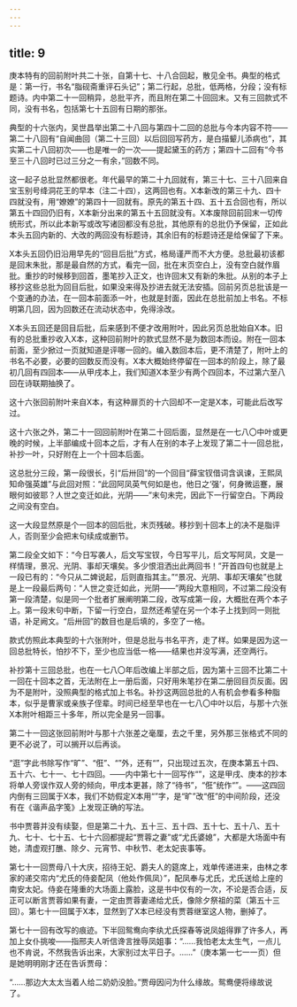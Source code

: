 ```yaml
---
---
---
```

title: 9
---




庚本特有的回前附叶共二十张，自第十七、十八合回起，散见全书。典型的格式是：第一行，书名“脂砚斋重评石头记”；第二行起，总批，低两格，分段；没有标题诗。内中第二十一回稍异，总批平齐，而且附在第二十回回末。又有三回款式不同，没有书名，包括第七十五回有日期的那张。

典型的十六张内，吴世昌举出第二十八回与第四十二回的总批与今本内容不符——第二十八回有“自闻曲回（第二十三回）以后回回写药方，是白描颦儿添病也”，其实第二十八回初次——也是唯一的一次——提起黛玉的药方；第四十二回有“今书至三十八回时已过三分之一有余，”回数不同。

这一起子总批显然都很老。年代最早的第二十九回就有，第三十七、三十八回来自宝玉别号绛洞花王的早本（注二十四），这两回也有。X本新改的第三十九、四十四就没有，用“嫽嫽”的第四十一回就有。原先的第五十四、五十五合回也有，所以第五十四回仍旧有，X本新分出来的第五十五回就没有。X本废除回前回末一切传统形式，所以此本新写或改写诸回都没有总批，其他原有的总批仍予保留，正如此本头五回内新的、大改的两回没有标题诗，其余旧有的标题诗还是给保留了下来。

X本头五回仍旧沿用早先的“回目后批”方式，格局谨严而不大方便。总批最初该都是回末朱批，那是最自然的方式，看完一回，批在末页空白上，没有空白就作眉批。重抄的时候移到回首，墨笔抄入正文，也许回末又有新的朱批。从别的本子上移抄这些总批为回目后批，如果没来得及抄进去就无法安插。回前另页总批该是一个变通的办法，在一回本前面添一叶，也就是封面，因此在总批前加上书名。不标明第几回，因为回数还在流动状态中，免得涂改。

X本头五回还是回目后批，后来感到不便才改用附叶，因此另页总批始自X本。旧有的总批重抄收入X本，这种回前附叶的款式显然不是为数回本而设。附在一回本前面，至少掀过一页就知道是评哪一回的。编入数回本后，更不清楚了，附叶上的书名不必要，必要的回数反而没有。X本大概始终停留在一回本的阶段上，除了最初几回有四回本——从甲戌本上，我们知道X本至少有两个四回本，不过第六至八回在诗联期抽换了。

这十六张回前附叶来自X本，有这种扉页的十六回却不一定是X本，可能此后改写过。

这十六张之外，第二十一回回前附叶在第二十回后面，显然是在一七八〇中叶或更晚的时候，上半部编成十回本之后，才有人在别的本子上发现了第二十一回总批，补抄一叶，只好附在上一个十回本后面。

这总批分三段，第一段很长，引“后卅回”的一个回目“薛宝钗借词含讽谏，王熙凤知命强英雄”与此回对照：“此回阿凤英气何如是也，他日之‘强’，何身微运蹇，展眼何如彼耶？人世之变迁如此，光阴——”末句未完，因此下一行留空白。下两段之间没有空白。

这一大段显然原是个一回本的回后批，末页残破。移抄到十回本上的决不是脂评人，否则至少会把末句续成或删节。

第二段全文如下：“今日写袭人，后文写宝钗，今日写平儿，后文写阿凤，文是一样情理，景况、光阴、事却天壤矣。多少恨泪洒出此两回书！”开首四句也就是上一段已有的：“今只从二婢说起，后则直指其主。”“景况、光阴、事却天壤矣”也就是上一段最后两句：“人世之变迁如此，光阴——”两段大意相同，不过第二段没有第一段清楚，似是同一个批者扩展阐明第二段，改写成第一段，大概批在两个本子上。第一段末句中断，下留一行空白，显然还希望在另一个本子上找到同一则批语，补足阙文。“后卅回”的数目也是后填的，多空了一格。

款式仿照此本典型的十六张附叶，但是总批与书名平齐，走了样。如果是因为这一回总批特长，怕抄不下，至少也应当低一格——结果也并没写满，还空两行。

补抄第十三回总批，也在一七八〇年后改编上半部之后，因为第十三回不比第二十一回在十回本之首，无法附在上一册后面，只好用朱笔抄在第二册回目页反面。因为不是附叶，没照典型的格式加上书名。补抄这两回总批的人有机会参看多种脂本，似乎是曹家或亲族子侄辈。时间已经至早也在一七八〇中叶以后，与那十六张X本附叶相距三十多年，所以完全是另一回事。

第二十一回这张回前附叶与那十六张差之毫厘，去之千里，另外那三张格式不同的更不必说了，可以搁开以后再谈。

“逛”字此书除写作“旷”、“俇”、“”外，还有“”，只出现过五次，在庚本第五十四、五十六、七十一、七十四回。——内中第七十一回写作“”，这是甲戌、庚本的抄本将单人旁误作双人旁的倾向，甲戌本更甚，除了“待书”，“俇”统作“”。——这四回内倒有三回属于X本，我们不妨假定X本用“”字，是“旷”改“俇”的中间阶段，还没有在《谐声品字笺》上发现正确的写法。

书中贾蓉并没有续娶，但是第二十九、五十三、五十四、五十七、五十八、五十九、七十、七十五、七十六回都提起“贾蓉之妻”或“尤氏婆媳”，大都是大场面中有她，清虚观打醮、除夕、元宵节、中秋节、老太妃丧事等。

第七十一回贾母八十大庆，招待王妃、爵夫人的筵席上，戏单传递进来，由林之孝家的递交帘内“尤氏的侍妾配凤（他处作佩凤）”，配凤奉与尤氏，尤氏送给上座的南安太妃。侍妾在隆重的大场面上露脸，这是书中仅有的一次，不论是否合适，反正可以断言贾蓉如果有妻，一定由贾蓉妻递给尤氏，像除夕祭祖的菜（第五十三回）。第七十一回属于X本，显然到了X本已经没有贾蓉继室这人物，删掉了。

第七十一回有改写的痕迹。下半回鸳鸯向李纨尤氏探春等说凤姐得罪了许多人，再加上女仆挑唆——指邢夫人听信谗言挫辱凤姐事：“……我怕老太太生气，一点儿也不肯说，不然我告诉出来，大家别过太平日子。……”（庚本第一七一一页）但是她明明刚才还在告诉贾母：

“……那边大太太当着人给二奶奶没脸。”贾母因问为什么缘故。鸳鸯便将缘故说了。